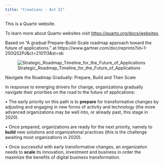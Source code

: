 ```yaml
---
title: "Creations - Act II"
---
```


This is a Quarto website.

To learn more about Quarto websites visit <https://quarto.org/docs/websites>.

Based on "A gradual Prepare-Build-Scale roadmap approach toward the future of applications." at https://www.gartner.com/doc/reprints?id=1-250QS2PJ&ct=210113&st=sb

![Strategic_Roadmap_Timeline_for_the_Future_of_Applications](https://github.com/vanHeemstraSystems/creations-act-ii/assets/1499433/cb0e3d90-af4c-41c4-9ea2-6f6e34c6da2e)

Navigate the Roadmap Gradually: Prepare, Build and Then Scale

In response to emerging drivers for change, organizations gradually navigate their priorities on the road to the future of applications:

•	The early priority on this path is to **prepare** for transformative changes by adjusting and engaging in new forms of activity and technology (the more advanced organizations may be well into, or already past, this stage in 2020).

•	Once prepared, organizations are ready for the next priority, namely to **build** new solutions and organizational practices (this is the challenge awaiting most organizations in 2020).

•	Once successful with early transformative changes, an organization needs to **scale** its innovation, investment and business in order the maximize the benefits of digital business transformation.

